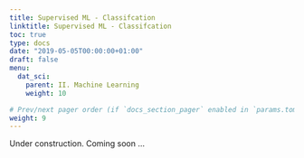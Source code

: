 ```yaml
---
title: Supervised ML - Classifcation
linktitle: Supervised ML - Classifcation
toc: true
type: docs
date: "2019-05-05T00:00:00+01:00"
draft: false
menu:
  dat_sci:
    parent: II. Machine Learning
    weight: 10

# Prev/next pager order (if `docs_section_pager` enabled in `params.toml`)
weight: 9
---
```


Under construction. Coming soon ...
